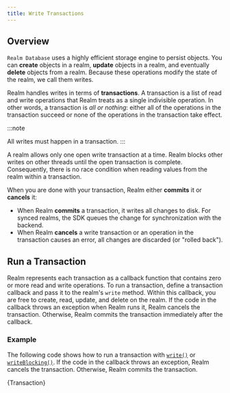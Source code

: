 ```yaml
---
title: Write Transactions
---
```


## Overview

`Realm Database` uses a highly efficient storage engine
to persist objects. You can **create** objects in a realm,
**update** objects in a realm, and eventually **delete**
objects from a realm. Because these operations modify the
state of the realm, we call them writes.

Realm handles writes in terms of **transactions**. A
transaction is a list of read and write operations that
Realm treats as a single indivisible operation. In other
words, a transaction is *all or nothing*: either all of the
operations in the transaction succeed or none of the
operations in the transaction take effect.

:::note

All writes must happen in a transaction.
:::

A realm allows only one open write transaction at a time. Realm
blocks other writes on other threads until the open
transaction is complete. Consequently, there is no race
condition when reading values from the realm within a
transaction.

When you are done with your transaction, Realm either
**commits** it or **cancels** it:

- When Realm **commits** a transaction, it writes
  all changes to disk. For synced realms, the SDK queues the change
  for synchronization with the backend.
- When Realm **cancels** a write transaction or an operation in
  the transaction causes an error, all changes are discarded
  (or "rolled back").

## Run a Transaction

Realm represents each transaction as a callback function
that contains zero or more read and write operations. To run
a transaction, define a transaction callback and pass it to
the realm's `write` method. Within this callback, you are
free to create, read, update, and delete on the realm. If
the code in the callback throws an exception when Realm runs
it, Realm cancels the transaction. Otherwise, Realm commits
the transaction immediately after the callback.

### Example

The following code shows how to run a transaction with
[`write()`](https://docs.mongodb.com/realm-sdks/kotlin/latest/library-base/-realm%20-kotlin%20-multiplatform%20-s-d-k/io.realm/-realm/write.html)
or [`writeBlocking()`](https://docs.mongodb.com/realm-sdks/kotlin/latest/library-base/-realm%20-kotlin%20-multiplatform%20-s-d-k/io.realm/-realm/write-blocking.html).
If the code in the callback throws an exception, Realm
cancels the transaction. Otherwise, Realm commits the
transaction.

<CodeBlock language="kotlin">{Transaction}</CodeBlock>